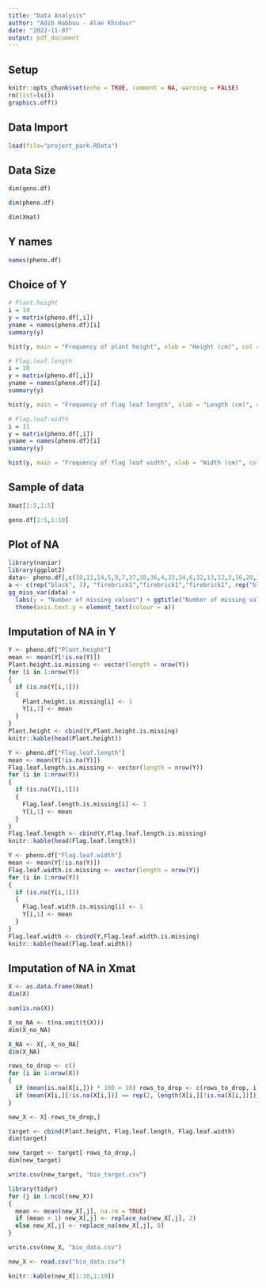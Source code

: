 ```yaml
---
title: "Data Analysis"
author: "Adib Habbou - Alae Khidour"
date: "2022-11-07"
output: pdf_document
---
```


## Setup

```r
knitr::opts_chunk$set(echo = TRUE, comment = NA, warning = FALSE)
rm(list=ls())
graphics.off()
```

## Data Import

```r
load(file="project_park.RData")
```

## Data Size

```r
dim(geno.df)
```

```r
dim(pheno.df)
```

```r
dim(Xmat)
```

## Y names

```r
names(pheno.df)
```

## Choice of Y

```r
# Plant.height
i = 14
y = matrix(pheno.df[,i])
yname = names(pheno.df)[i]
summary(y)
```

```r
hist(y, main = "Frequency of plant height", xlab = "Height (cm)", col = "chartreuse3")
```

```r
# Flag.leaf.length
i = 10
y = matrix(pheno.df[,i])
yname = names(pheno.df)[i]
summary(y)
```

```r
hist(y, main = "Frequency of flag leaf length", xlab = "Length (cm)", col = "chartreuse3")
```

```r
# Flag.leaf.width
i = 11
y = matrix(pheno.df[,i])
yname = names(pheno.df)[i]
summary(y)
```

```r
hist(y, main = "Frequency of flag leaf width", xlab = "Width (cm)", col = "chartreuse3")
```

## Sample of data

```r
Xmat[1:5,1:5]
```

```r
geno.df[1:5,1:10]
```

## Plot of NA

```r
library(naniar)
library(ggplot2)
data<- pheno.df[,c(10,11,14,5,9,7,37,38,36,4,33,34,6,32,13,12,3,16,20,21,22,23)]
a <- c(rep("black", 3), "firebrick1","firebrick1","firebrick1", rep("black", length(data)-6))
gg_miss_var(data) +
  labs(y = "Number of missing values") + ggtitle("Number of missing values for each variable") +
  theme(axis.text.y = element_text(colour = a))
```

## Imputation of NA in Y

```r
Y <- pheno.df["Plant.height"]
mean <- mean(Y[!is.na(Y)])
Plant.height.is.missing <- vector(length = nrow(Y))
for (i in 1:nrow(Y))
{
  if (is.na(Y[i,1])) 
  {
    Plant.height.is.missing[i] <- 1
    Y[i,1] <- mean
  }
}
Plant.height <- cbind(Y,Plant.height.is.missing)
knitr::kable(head(Plant.height))
```

```r
Y <- pheno.df["Flag.leaf.length"]
mean <- mean(Y[!is.na(Y)])
Flag.leaf.length.is.missing <- vector(length = nrow(Y))
for (i in 1:nrow(Y))
{
  if (is.na(Y[i,1])) 
  {
    Flag.leaf.length.is.missing[i] <- 1
    Y[i,1] <- mean
  }
}
Flag.leaf.length <- cbind(Y,Flag.leaf.length.is.missing)
knitr::kable(head(Flag.leaf.length))
```

```r
Y <- pheno.df["Flag.leaf.width"]
mean <- mean(Y[!is.na(Y)])
Flag.leaf.width.is.missing <- vector(length = nrow(Y))
for (i in 1:nrow(Y))
{
  if (is.na(Y[i,1])) 
  {
    Flag.leaf.width.is.missing[i] <- 1
    Y[i,1] <- mean
  }
}
Flag.leaf.width <- cbind(Y,Flag.leaf.width.is.missing)
knitr::kable(head(Flag.leaf.width))
```


## Imputation of NA in Xmat

```r
X <- as.data.frame(Xmat)
dim(X)
```

```r
sum(is.na(X))
```


```r
X_no_NA <- t(na.omit(t(X)))
dim(X_no_NA)
```

```r
X_NA <- X[,-X_no_NA]
dim(X_NA)
```

```r
rows_to_drop <- c()
for (i in 1:nrow(X))
{
  if (mean(is.na(X[i,])) * 100 > 10) rows_to_drop <- c(rows_to_drop, i)
  if (mean(X[i,][!is.na(X[i,])] == rep(2, length(X[i,][!is.na(X[i,])]))) * 100 < 0.1) rows_to_drop <- c(rows_to_drop, i)
}
```

```r
new_X <- X[-rows_to_drop,]
```

```r
target <- cbind(Plant.height, Flag.leaf.length, Flag.leaf.width)
dim(target)
```

```r
new_target <- target[-rows_to_drop,]
dim(new_target)
```

```r
write.csv(new_target, "bio_target.csv")
```

```r
library(tidyr)
for (j in 1:ncol(new_X))
{
  mean <- mean(new_X[,j], na.rm = TRUE)
  if (mean > 1) new_X[,j] <- replace_na(new_X[,j], 2)
  else new_X[,j] <- replace_na(new_X[,j], 0)
}
```

```r
write.csv(new_X, "bio_data.csv")
```

```r
new_X <- read.csv("bio_data.csv")
```

```r
knitr::kable(new_X[1:10,1:10])
```








